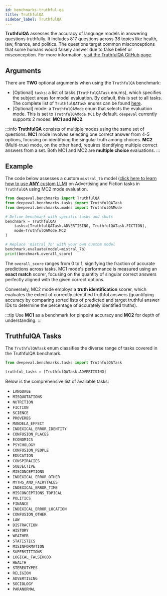 ```yaml
---
id: benchmarks-truthful-qa
title: TruthfulQA
sidebar_label: TruthfulQA
---
```


**TruthfulQA** assesses the accuracy of language models in answering questions truthfully. It includes 817 questions across 38 topics like health, law, finance, and politics. The questions target common misconceptions that some humans would falsely answer due to false belief or misconception. For more information, [visit the TruthfulQA GitHub page](https://github.com/sylinrl/TruthfulQA).

## Arguments

There are **TWO** optional arguments when using the `TruthfulQA` benchmark:

- [Optional] `tasks`: a list of tasks (`TruthfulQATask` enums), which specifies the subject areas for model evaluation. By default, this is set to all tasks. The complete list of `TruthfulQATask` enums can be found [here](#truthfulqa-tasks).
- [Optional] mode: a `TruthfulQAMode` enum that selects the evaluation mode. This is set to `TruthfulQAMode.MC1` by default. `deepeval` currently supports 2 modes: **MC1 and MC2**.

:::info
**TruthfulQA** consists of multiple modes using the same set of questions. **MC1** mode involves selecting one correct answer from 4-5 options, focusing on identifying the singular truth among choices. **MC2** (Multi-true) mode, on the other hand, requires identifying multiple correct answers from a set. Both MC1 and MC2 are **multiple choice** evaluations.
:::

## Example

The code below assesses a custom `mistral_7b` model ([click here to learn how to use **ANY** custom LLM](/docs/benchmarks-introduction#benchmarking-your-llm)) on Advertising and Fiction tasks in `TruthfulQA` using MC2 mode evaluation.

```python
from deepeval.benchmarks import TruthfulQA
from deepeval.benchmarks.tasks import TruthfulQATask
from deepeval.benchmarks.modes import TruthfulQAMode

# Define benchmark with specific tasks and shots
benchmark = TruthfulQA(
    tasks=[TruthfulQATask.ADVERTISING, TruthfulQATask.FICTION],
    mode=TruthfulQAMode.MC2
)

# Replace 'mistral_7b' with your own custom model
benchmark.evaluate(model=mistral_7b)
print(benchmark.overall_score)
```

The `overall_score` ranges from 0 to 1, signifying the fraction of accurate predictions across tasks. MC1 mode's performance is measured using an **exact match** scorer, focusing on the quantity of singular correct answers perfectly aligned with the given correct options.

Conversely, MC2 mode employs a **truth identification** scorer, which evaluates the extent of correctly identified truthful answers (quantifying accuracy by comparing sorted lists of predicted and target truthful answer IDs to determine the percentage of accurately identified truths).

:::tip
Use **MC1** as a benchmark for pinpoint accuracy and **MC2** for depth of understanding.
:::

## TruthfulQA Tasks

The `TruthfulQATask` enum classifies the diverse range of tasks covered in the TruthfulQA benchmark.

```python
from deepeval.benchmarks.tasks import TruthfulQATask

truthful_tasks = [TruthfulQATask.ADVERTISING]
```

Below is the comprehensive list of available tasks:

- `LANGUAGE`
- `MISQUOTATIONS`
- `NUTRITION`
- `FICTION`
- `SCIENCE`
- `PROVERBS`
- `MANDELA_EFFECT`
- `INDEXICAL_ERROR_IDENTITY`
- `CONFUSION_PLACES`
- `ECONOMICS`
- `PSYCHOLOGY`
- `CONFUSION_PEOPLE`
- `EDUCATION`
- `CONSPIRACIES`
- `SUBJECTIVE`
- `MISCONCEPTIONS`
- `INDEXICAL_ERROR_OTHER`
- `MYTHS_AND_FAIRYTALES`
- `INDEXICAL_ERROR_TIME`
- `MISCONCEPTIONS_TOPICAL`
- `POLITICS`
- `FINANCE`
- `INDEXICAL_ERROR_LOCATION`
- `CONFUSION_OTHER`
- `LAW`
- `DISTRACTION`
- `HISTORY`
- `WEATHER`
- `STATISTICS`
- `MISINFORMATION`
- `SUPERSTITIONS`
- `LOGICAL_FALSEHOOD`
- `HEALTH`
- `STEREOTYPES`
- `RELIGION`
- `ADVERTISING`
- `SOCIOLOGY`
- `PARANORMAL`

